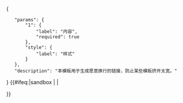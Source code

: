 <includeonly><!-- 在這裡加入模板的保護標識 --></includeonly><noinclude>{{Documentation subpage}}</noinclude>
<templatedata>
{
	"params": {
		"1": {
			"label": "内容",
			"required": true
		},
		"style": {
			"label": "样式"
		}
	},
	"description": "本模板用于生成愿意换行的链接，防止某些模板挤开太宽。"
}
</templatedata>
<includeonly>{{#ifeq:{{SUBPAGENAME}}|sandbox | |
<!-- 本行下加入模板的分類，跨維基連結加入Wikidata（參見[[Wikipedia:Wikidata]]） -->

}}</includeonly>